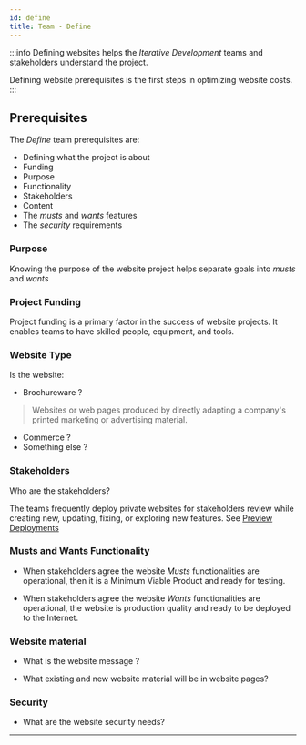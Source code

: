 ```yaml
---
id: define
title: Team - Define
---
```


:::info
Defining websites helps the _Iterative Development_ teams and stakeholders understand the project.

Defining website prerequisites is the first steps in optimizing website costs.
:::

## Prerequisites

The *Define* team prerequisites are: 
- Defining what the project is about
- Funding
- Purpose
- Functionality
- Stakeholders
- Content
- The *musts* and *wants* features
- The *security* requirements

### Purpose

Knowing the purpose of the website project helps separate goals into *musts* and *wants*

### Project Funding

Project funding is a primary factor in the success of website projects. It enables teams to have skilled people, equipment, and tools.

### Website Type

Is the website:

- Brochureware ?  
>Websites or web pages produced by directly adapting a company's printed marketing or advertising material.
- Commerce ?
- Something else ?

### Stakeholders

Who are the stakeholders?

The teams frequently deploy private websites for stakeholders review while creating new, updating, fixing, or exploring new features.  See [Preview Deployments](glossary#preview-deployments)

### Musts and Wants Functionality

- When stakeholders agree the website *Musts* functionalities are operational, then it is a Minimum Viable Product and ready for testing.

- When stakeholders agree the website *Wants* functionalities are operational, the website is production quality and ready to be deployed to the Internet.

### Website material

- What is the website message ?

- What existing and new website material will be in website pages?

### Security

- What are the website security needs?

---
